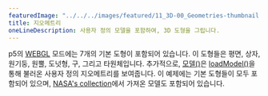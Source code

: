 ---
featuredImage: "../../../images/featured/11_3D-00_Geometries-thumbnail.png"
title: 지오메트리
oneLineDescription: 사용자 정의 모델을 포함하여, 3D 도형을 그립니다.
---

p5의 
<a href="https://p5js.org/reference/#/p5/WEBGL" target="_blank">WEBGL</a> 
모드에는 7개의 기본 도형이 포함되어 있습니다. 이 도형들은 평면, 상자, 원기둥, 원뿔, 도넛형, 구, 그리고 타원체입니다.
추가적으로, 
<a href="https://p5js.org/reference/#/p5/model" target="_blank">모델()</a>은 
<a href="https://p5js.org/reference/#/p5/loadModel" target="_blank">loadModel()</a>을 통해 불러온 사용자 정의 지오메트리를 보여줍니다. 
이 예제에는 기본 도형들이 모두 포함되어 있으며, 
<a href="https://nasa3d.arc.nasa.gov/models" target="_blank">NASA's collection</a>에서 가져온 모델도 포함되어 있습니다.